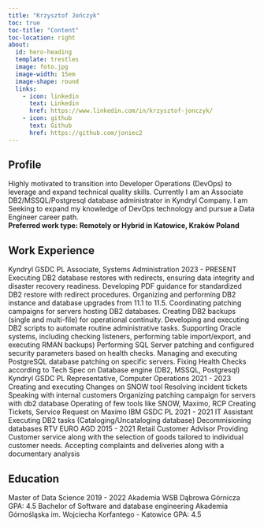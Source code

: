 ```yaml
---
title: "Krzysztof Jończyk"
toc: true
toc-title: "Content"
toc-location: right
about:
  id: hero-heading
  template: trestles
  image: foto.jpg
  image-width: 15em
  image-shape: round
  links:
    - icon: linkedin
      text: Linkedin
      href: https://www.linkedin.com/in/krzysztof-jonczyk/
    - icon: github
      text: Github
      href: https://github.com/joniec2
---
```


## Profile

Highly motivated to transition into Developer Operations (DevOps) to
leverage and expand technical quality skills. Currently I am an Associate
DB2/MSSQL/Postgresql database administrator in Kyndryl Company. I am
Seeking to expand my knowledge of DevOps technology and pursue a Data
Engineer career path.  
**Preferred work type: Remotely or Hybrid in Katowice, Kraków Poland**

## Work Experience

Kyndryl GSDC PL
Associate, Systems Administration
2023 - PRESENT
Executing DB2 database restores with redirects, ensuring data integrity and disaster recovery
readiness.
Developing PDF guidance for standardized DB2 restore with redirect procedures.
Organizing and performing DB2 instance and database upgrades from 11.1 to 11.5.
Coordinating patching campaigns for servers hosting DB2 databases.
Creating DB2 backups (single and multi-file) for operational continuity.
Developing and executing DB2 scripts to automate routine administrative tasks.
Supporting Oracle systems, including checking listeners, performing table import/export, and
executing RMAN backups)
Performing SQL Server patching and configured security parameters based on health checks.
Managing and executing PostgreSQL database patching on specific servers.
Fixing Health Checks according to Tech Spec on Database engine (DB2, MSSQL, Postgresql)
Kyndryl GSDC PL
Representative, Computer Operations
2021 - 2023
Creating and executing Changes on SNOW tool
Resolving incident tickets
Speaking with internal customers
Organizing patching campaign for servers with db2 database
Operating of few tools like SNOW, Maximo, RCP
Creating Tickets, Service Request on Maximo
IBM GSDC PL
2021 - 2021
IT Assistant
Executing DB2 tasks (Cataloging/Uncataloging database)
Decommisioning databases
RTV EURO AGD
2015 - 2021
Retail Customer Advisor
Providing Customer service along with the selection of goods tailored to individual customer needs.
Accepting complaints and deliveries along with a documentary analysis

## Education 

Master of Data Science
2019 - 2022
Akademia WSB Dąbrowa Górnicza
GPA: 4.5
Bachelor of Software and database engineering
Akademia Górnośląska im. Wojciecha Korfantego - Katowice
GPA: 4.5